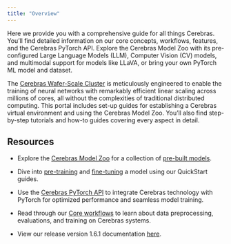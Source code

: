 ```yaml
---
title: "Overview"
---
```

Here we provide you with a comprehensive guide for all things Cerebras. You’ll find detailed information on our core concepts, workflows, features, and the Cerebras PyTorch API. Explore the Cerebras Model Zoo with its pre-configured Large Language Models (LLM), Computer Vision (CV) models, and multimodal support for models like LLaVA, or bring your own PyTorch ML model and dataset.

The [Cerebras Wafer-Scale Cluster](../concepts/cerebras-wafer-scale-cluster.mdx) is meticulously engineered to enable the training of neural networks with remarkably efficient linear scaling across millions of cores, all without the complexities of traditional distributed computing. This portal includes set-up guides for establishing a Cerebras virtual environment and using the Cerebras Model Zoo. You’ll also find step-by-step tutorials and how-to guides covering every aspect in detail.

## Resources

*   Explore the [Cerebras Model Zoo](https://github.com/Cerebras/modelzoo) for a collection of [pre-built models](../model-zoo/model-zoo-overview.mdx).

*   Dive into [pre-training](Quickstart-for-pretrain.html) and [fine-tuning](Quickstart-for-fine-tune.html) a model using our QuickStart guides.

*   Use the [Cerebras PyTorch API](../api/cerebras_pytorch/index.html#cstorch-api-index) to integrate Cerebras technology with PyTorch for optimized performance and seamless model training.

*   Read through our [Core workflows](../Model-zoo/core_workflows/index.html) to learn about data preprocessing, evaluations, and training on Cerebras systems.

*   View our release version 1.6.1 documentation [here](https://docs.cerebras.net/en/latest/original/index.html).
